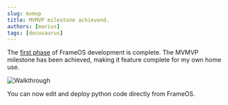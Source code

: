 ```yaml
---
slug: mvmvp
title: MVMVP milestone achievend.
authors: [marius]
tags: [docusaurus]
---
```


The [first phase](https://github.com/FrameOS/frameos/issues/1) of FrameOS development is complete.
The MVMVP milestone has been achieved, making it feature complete  for my own home use.

![Walkthrough](./_img/walkhtrough.gif)

You can now edit and deploy python code directly from FrameOS.
